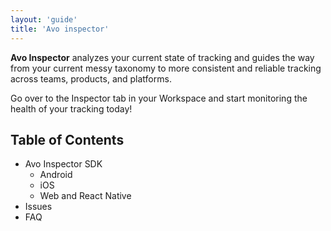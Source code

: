 ```yaml
---
layout: 'guide'
title: 'Avo inspector'
---
```



**Avo Inspector** analyzes your current state of tracking and guides the way from your current messy taxonomy to more consistent and reliable tracking across teams, products, and platforms.

Go over to the Inspector tab in your Workspace and start monitoring the health of your tracking today!

## Table of Contents

- <Link passHref href="/inspector/sdk">
    <a>Avo Inspector SDK</a>
  </Link>

  - <Link passHref href="/inspector/sdk/android">
      <a>Android</a>
    </Link>
  - <Link passHref href="/inspector/sdk/ios">
      <a>iOS</a>
    </Link>
  - <Link passHref href="/inspector/sdk/js">
      <a>Web and React Native</a>
    </Link>

- <Link passHref href="/inspector/issue-identifier">
    <a>Issues</a>
  </Link>
- <Link passHref href="/inspector/faq">
    <a>FAQ</a>
  </Link>
